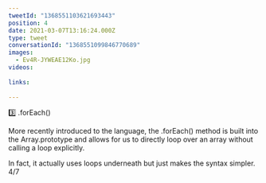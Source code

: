 ```yaml
---
tweetId: "1368551103621693443"
position: 4
date: 2021-03-07T13:16:24.000Z
type: tweet
conversationId: "1368551099846770689"
images:
  - Ev4R-JYWEAE12Ko.jpg
videos:
  
links:
  
---
```

3️⃣ .forEach()

More recently introduced to the language, the .forEach() method is built into the Array.prototype and allows for us to directly loop over an array without calling a loop explicitly.

In fact, it actually uses loops underneath but just makes the syntax simpler. 4/7 

